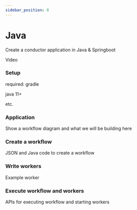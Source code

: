```yaml
---
sidebar_position: 0
---
```

# Java
Create a conductor application in Java & Springboot

Video

### Setup
required: gradle

java 11+

etc.
### Application
Show a workflow diagram and what we will be building here
### Create a workflow
JSON and Java code to create a workflow

### Write workers
Example worker

### Execute workflow and workers
APIs for executing workflow and starting workers
